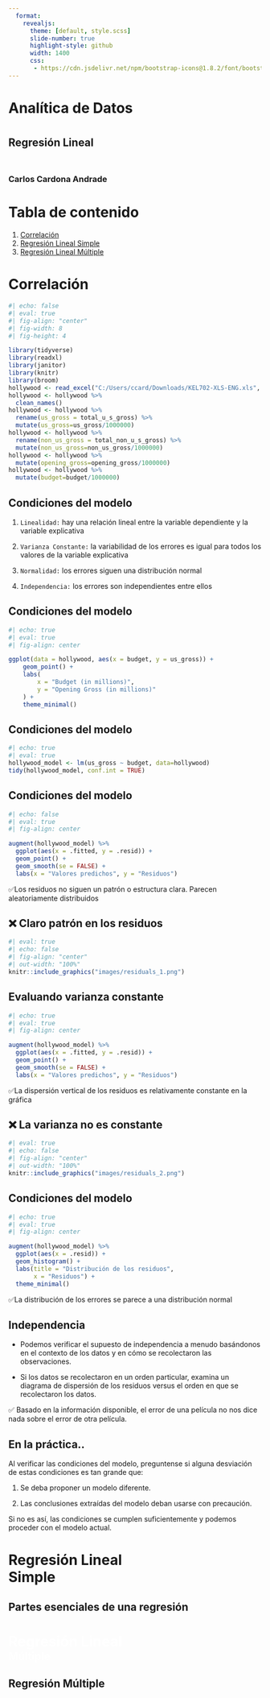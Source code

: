 ```yaml
---
  format:
    revealjs: 
      theme: [default, style.scss]
      slide-number: true
      highlight-style: github
      width: 1400
      css:
       - https://cdn.jsdelivr.net/npm/bootstrap-icons@1.8.2/font/bootstrap-icons.css
---
```

  
##  {.center}

<h1 class="text-indigo-pink">

Analítica de Datos

<h1>

<h2>Regresión Lineal</h2>

::: {style="margin-top:50px"}
### Carlos Cardona Andrade {.text-orange-gold}
:::

# Tabla de contenido

1. [Correlación](#corr)
2. [Regresión Lineal Simple](#lm)
3. [Regresión Lineal Múltiple](#multiple)

# Correlación {#corr .text-wash-black background="linear-gradient(45deg, #00aadd, #66dd00)"}

```r
#| echo: false
#| eval: true
#| fig-align: "center"
#| fig-width: 8
#| fig-height: 4

library(tidyverse)
library(readxl)
library(janitor)
library(knitr)
library(broom)
hollywood <- read_excel("C:/Users/ccard/Downloads/KEL702-XLS-ENG.xls", sheet = "Exhibit 1")
hollywood <- hollywood %>%
  clean_names()
hollywood <- hollywood %>% 
  rename(us_gross = total_u_s_gross) %>%
  mutate(us_gross=us_gross/1000000)
hollywood <- hollywood %>% 
  rename(non_us_gross = total_non_u_s_gross) %>%
  mutate(non_us_gross=non_us_gross/1000000)
hollywood <- hollywood %>% 
  mutate(opening_gross=opening_gross/1000000)
hollywood <- hollywood %>% 
  mutate(budget=budget/1000000)

```

## Condiciones del modelo {.text-lime-cyan}

::: incremental

1. `Linealidad:` hay una relación lineal entre la variable dependiente y la variable explicativa

2. `Varianza Constante:` la variabilidad de los errores es igual para todos los valores de la variable explicativa

3. `Normalidad:` los errores siguen una distribución normal

4. `Independencia:` los errores son independientes entre ellos

:::



## Condiciones del modelo {.text-lime-cyan}

```r
#| echo: true
#| eval: true
#| fig-align: center

ggplot(data = hollywood, aes(x = budget, y = us_gross)) +
    geom_point() +
    labs(
        x = "Budget (in millions)",
        y = "Opening Gross (in millions)"
    ) +
    theme_minimal()

```



## Condiciones del modelo {.text-lime-cyan}



```r
#| echo: true
#| eval: true
hollywood_model <- lm(us_gross ~ budget, data=hollywood)
tidy(hollywood_model, conf.int = TRUE)
```


## Condiciones del modelo {.text-lime-cyan}

```r
#| echo: false
#| eval: true
#| fig-align: center

augment(hollywood_model) %>%
  ggplot(aes(x = .fitted, y = .resid)) +
  geom_point() +
  geom_smooth(se = FALSE) +
  labs(x = "Valores predichos", y = "Residuos")
```

✅Los residuos no siguen un patrón o estructura clara. Parecen aleatoriamente distribuidos

## ❌  Claro patrón en los residuos {.text-lime-cyan}


```r
#| eval: true
#| echo: false
#| fig-align: "center"
#| out-width: "100%"
knitr::include_graphics("images/residuals_1.png")

```


## Evaluando varianza constante {.text-lime-cyan}

```r
#| echo: true
#| eval: true
#| fig-align: center

augment(hollywood_model) %>%
  ggplot(aes(x = .fitted, y = .resid)) +
  geom_point() +
  geom_smooth(se = FALSE) +
  labs(x = "Valores predichos", y = "Residuos")
```

✅La dispersión vertical de los residuos es relativamente constante en la gráfica

## ❌ La varianza no es constante {.text-lime-cyan}


```r
#| eval: true
#| echo: false
#| fig-align: "center"
#| out-width: "100%"
knitr::include_graphics("images/residuals_2.png")

```



## Condiciones del modelo {.text-lime-cyan}

```r
#| echo: true
#| eval: true
#| fig-align: center

augment(hollywood_model) %>%
  ggplot(aes(x = .resid)) +
  geom_histogram() +
  labs(title = "Distribución de los residuos",
       x = "Residuos") +
  theme_minimal()
```

✅La distribución de los errores se parece a una distribución normal



## Independencia {.text-lime-cyan}

::: incremental


- Podemos verificar el supuesto de independencia a menudo basándonos en el contexto de los datos y en cómo se recolectaron las observaciones.

- Si los datos se recolectaron en un orden particular, examina un diagrama de dispersión de los residuos versus el orden en que se recolectaron los datos.

:::

:::{.fragment}

✅ Basado en la información disponible, el error de una película no nos dice nada sobre el error de otra película.

:::


## En la práctica.. {.text-lime-cyan}

Al verificar las condiciones del modelo, preguntense si alguna desviación de estas condiciones es tan grande que:

1. Se deba proponer un modelo diferente.

2. Las conclusiones extraídas del modelo deban usarse con precaución.


:::{.fragment}
Si no es así, las condiciones se cumplen suficientemente y podemos proceder con el modelo actual.
:::


# Regresión Lineal <br>[Simple]{.hl .hl-gold} {#lm .text-wash-black background="linear-gradient(45deg, #f37335, #fdc830)"}

## Partes esenciales de una regresión {.text-orange-gold}


# [Regresión Lineal<br>[[Múltiple]{.hl .hl-purple}]{style="font-size:75%;"}]{style="color:white"} {#multiple background="linear-gradient(45deg, #4a00e0, #ff0099)"}


## Regresión Múltiple {.text-indigo-pink}
